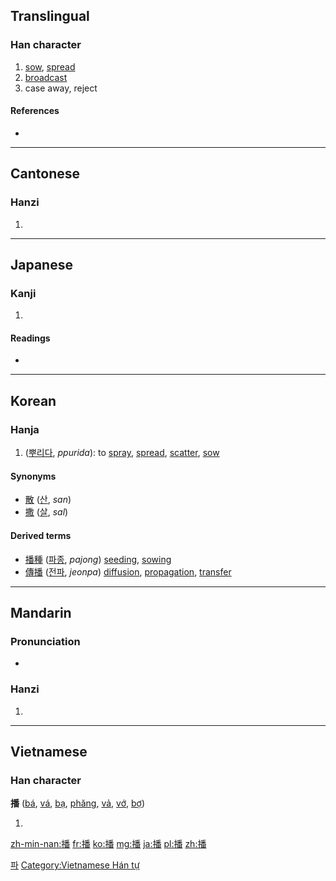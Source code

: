 ==Translingual==

===Han character===
{{Han char|rn=64|rad=手|as=12|sn=15|four=5206<sub>9</sub>|canj=手竹木田 (QHDW)|ids=⿰[[扌]][[番]]}}

# [[sow]], [[spread]]
# [[broadcast]]
# case away, reject

====References====
* {{Han ref|kx=0456.150|dkj=12747|dj=0805.110|hdz=31960.120|uh=64AD|ud=25773|bh=BCBD|bd=48317}}

----

==Cantonese==

===Hanzi===
{{yue-hanzi|jyut=|y=bo3}}

# {{defn|lang=yue|sort=手12}}

----

==Japanese==

===Kanji===
{{ja-kanji|grade=|rs=手12}}

# {{defn|lang=ja|sort=手12}}

====Readings====
* {{ja-readings|on=[[は]] (ha)|kun=[[まく]] (maku)}}

----

==Korean==

===Hanja===
{{ko-hanja|hangeul=파|eumhun=|rv=pa|mr=p'a|y=pha}}

# ([[뿌리다]], ''ppurida''): to [[spray]], [[spread]], [[scatter]], [[sow]]

====Synonyms====
* [[散]] ([[산]], ''san'')
* [[撒]] ([[살]], ''sal'')

====Derived terms====
* [[播種]] ([[파종]], ''pajong'') [[seed]]ing, [[sow]]ing
* [[傳播]] ([[전파]], ''jeonpa'') [[diffusion]], [[propagation]], [[transfer]]

[[Category:Hanja readings|파]]

----

==Mandarin==

===Pronunciation===
* {{audio|Zh-bo.ogg|Audio}}

===Hanzi===
{{cmn-hanzi|pin=[[bò]] ([[bo4]]),[[bō]] ([[bo1]]),[[bǒ]] ([[bo3]])|wg=po<sup>4</sup>}}

# {{defn|lang=cmn|sort=手12}}

----

==Vietnamese==

===Han character===
'''播''' ([[bá]], [[vá]], [[bạ]], [[phăng]], [[vả]], [[vớ]], [[bợ]])

# {{defn|lang=vi}}

[[Category:Vietnamese Hán tự]]

[[zh-min-nan:播]]
[[fr:播]]
[[ko:播]]
[[mg:播]]
[[ja:播]]
[[pl:播]]
[[zh:播]]